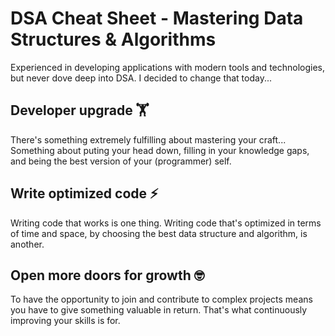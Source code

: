 # DSA Cheat Sheet - Mastering Data Structures & Algorithms

Experienced in developing applications with modern tools and technologies, but never dove deep into DSA. I decided to change that today...

## Developer upgrade 🏋️

There's something extremely fulfilling about mastering your craft... Something about puting your head down, filling in your knowledge gaps, and being the best version of your (programmer) self.

## Write optimized code ⚡️

Writing code that works is one thing. Writing code that's optimized in terms of time and space, by choosing the best data structure and algorithm, is another.

## Open more doors for growth 🤓

To have the opportunity to join and contribute to complex projects means you have to give something valuable in return. That's what continuously improving your skills is for.